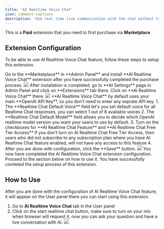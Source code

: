 ```yaml
---
title: 'AI Realtime Voice Chat'
icon: comment-captions
description: 'Use real time live communication with the chat without typing any of your questions with AI Realtime Voice Chat extension'
---
```


<Warning>This is a **Paid** extension that you need to first purchase via **Marketplace**</Warning>

## Extension Configuration
To be able to use AI Realtime Voice Chat feature, follow these steps to setup this extension.

<Steps>
  <Step title="Step 1">
    Go to the **Marketplace** in **Admin Panel** and install **AI Realtime Voice Chat** extension after you have successfully completed the purchase process.     
    <img src="/images/extensions/realtime/chat-1.png" />    
  </Step>
  <Step title="Step 2">
    After installation is completed, go to **AI Settings** page in Admin Panel and click on **Extensions** tab there. Click on **AI Realtime Voice Chat** there. 
    <img src="/images/extensions/realtime/chat-2.png" />
  </Step>
   <Step title="Step 3">
    **AI Realtime Voice Chat** by default uses your main **OpenAI API Key**, so you don't need to enter any seprate API key. 
    1. The **Realtime Chat Default Voice** field let's you set default voice for all Realtime Chat responses, you can select 1 out of 8 available voices 
    2. The **Realtime Chat Default Model** field allows you to decide which OpenAI realtime model version you want your users to use by default. 
    3. Turn on the checkboxes for **AI Realtime Chat Feature** and **AI Realtime Chat Free Tier Access** 
    <Note>If you don't turn on AI Realtime Chat Free Tier Access, then users who did not subscribe to any subscription plan where you have AI Realtime Chat feature enabled, will not have any access to this feature</Note>
    4. After you are done with configuration, click the **Save** button.  
    <img src="/images/extensions/realtime/chat-3.png" />
  </Step>
  <Step title="Step 5">
    You now have completed the AI Realtime Voice Chat extension configuration. Proceed to the section below on how to use it. 
  </Step>
</Steps>

<Check>
You have successfully comleted the setup process of this extension.
</Check>

## How to Use
After you are done with the configuration of AI Realtime Voice Chat feature, it will appear on the User panel there you can start using this extension.   

1. Go to **AI Realtime Voice Chat** tab in the User panel 
2. Click on the start realtime chat button, make sure to turn on your mic when browser will request it, now you can ask your question and have a live conversation with AI. 
     <img src="/images/extensions/realtime/chat-4.png" />



